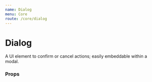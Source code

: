 ```yaml
---
name: Dialog
menu: Core
route: /core/dialog
---
```



# Dialog

A UI element to confirm or cancel actions; easily embeddable within a modal.

<Playground>
  <Dialog
    title="Would you like job?"
    primaryButtonLabel="Okay"
    secondaryButtonLabel="I hate job"
  >
    We're hiring, my dude.
  </Dialog>
</Playground>

### Props

<Props of={Dialog} />
